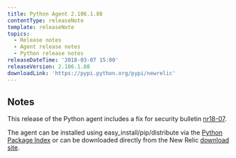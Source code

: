 ```yaml
---
title: Python Agent 2.106.1.88
contentType: releaseNote
template: releaseNote
topics:
  - Release notes
  - Agent release notes
  - Python release notes
releaseDateTime: '2018-03-07 15:00'
releaseVersion: 2.106.1.88
downloadLink: 'https://pypi.python.org/pypi/newrelic'
---
```


## Notes

This release of the Python agent includes a fix for security bulletin [nr18-07](/docs/using-new-relic/new-relic-security/security-bulletins/security-bulletin-nr18-07).

The agent can be installed using easy_install/pip/distribute via the [Python Package Index](https://pypi.python.org/pypi/newrelic) or can be downloaded directly from the New Relic [download site](http://download.newrelic.com/python_agent/release).
